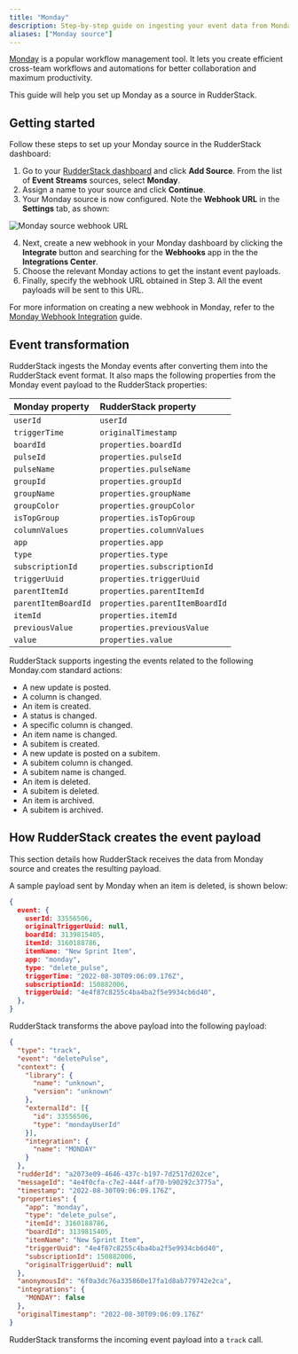```yaml
---
title: "Monday"
description: Step-by-step guide on ingesting your event data from Monday into RudderStack.
aliases: ["Monday source"]
---
```


[Monday](https://monday.com/) is a popular workflow management tool. It lets you create efficient cross-team workflows and automations for better collaboration and maximum productivity.

This guide will help you set up Monday as a source in RudderStack.

## Getting started

Follow these steps to set up your Monday source in the RudderStack dashboard:

1. Go to your [RudderStack dashboard](https://app.rudderstack.com/) and click **Add Source**. From the list of **Event Streams** sources, select **Monday**.
2. Assign a name to your source and click **Continue**.
3. Your Monday source is now configured. Note the **Webhook URL** in the **Settings** tab, as shown:

<img src="../../../assets/event-stream-sources/monday-webhook-url.png" alt="Monday source webhook URL" />

4. Next, create a new webhook in your Monday dashboard by clicking the **Integrate** button and searching for the **Webhooks** app in the the **Integrations Center**.
5. Choose the relevant Monday actions to get the instant event payloads.
6. Finally, specify the webhook URL obtained in Step 3. All the event payloads will be sent to this URL.

<div class="infoBlock">
For more information on creating a new webhook in Monday, refer to the <a href="https://support.monday.com/hc/en-us/articles/360003540679-Webhook-Integration-#">Monday Webhook Integration</a> guide.
</div>

## Event transformation

RudderStack ingests the Monday events after converting them into the RudderStack event format. It also maps the following properties from the Monday event payload to the RudderStack properties:

| Monday property  | RudderStack property |
| :------------------ | :------------- |
| `userId` | `userId` |
| `triggerTime` | `originalTimestamp` |
| `boardId` | `properties.boardId` |
| `pulseId` | `properties.pulseId` |
| `pulseName` | `properties.pulseName` |
| `groupId` | `properties.groupId` |
| `groupName` | `properties.groupName` |
| `groupColor` | `properties.groupColor` |
| `isTopGroup` | `properties.isTopGroup` |
| `columnValues` | `properties.columnValues` |
| `app` | `properties.app` |
| `type` | `properties.type` | 
| `subscriptionId` | `properties.subscriptionId` |
| `triggerUuid` | `properties.triggerUuid` |
| `parentItemId` | `properties.parentItemId` |
| `parentItemBoardId` | `properties.parentItemBoardId` |
| `itemId` | `properties.itemId` |
| `previousValue` | `properties.previousValue` |
| `value` | `properties.value` |

RudderStack supports ingesting the events related to the following Monday.com standard actions:

- A new update is posted.
- A column is changed.
- An item is created.
- A status is changed.
- A specific column is changed.
- An item name is changed.
- A subitem is created.
- A new update is posted on a subitem.
- A subitem column is changed.
- A subitem name is changed.
- An item is deleted.
- A subitem is deleted.
- An item is archived.
- A subitem is archived.

## How RudderStack creates the event payload

This section details how RudderStack receives the data from Monday source and creates the resulting payload.

A sample payload sent by Monday when an item is deleted, is shown below:

```json
{
  event: {
    userId: 33556506,
    originalTriggerUuid: null,
    boardId: 3139815405,
    itemId: 3160188786,
    itemName: "New Sprint Item",
    app: "monday",
    type: "delete_pulse",
    triggerTime: "2022-08-30T09:06:09.176Z",
    subscriptionId: 150882006,
    triggerUuid: "4e4f87c8255c4ba4ba2f5e9934cb6d40",
  },
}
```

RudderStack transforms the above payload into the following payload:

```json
{
  "type": "track",
  "event": "deletePulse",
  "context": {
    "library": {
      "name": "unknown",
      "version": "unknown"
    },
    "externalId": [{
      "id": 33556506,
      "type": "mondayUserId"
    }],
    "integration": {
      "name": "MONDAY"
    }
  },
  "rudderId": "a2073e09-4646-437c-b197-7d2517d202ce",
  "messageId": "4e4f0cfa-c7e2-444f-af70-b90292c3775a",
  "timestamp": "2022-08-30T09:06:09.176Z",
  "properties": {
    "app": "monday",
    "type": "delete_pulse",
    "itemId": 3160188786,
    "boardId": 3139815405,
    "itemName": "New Sprint Item",
    "triggerUuid": "4e4f87c8255c4ba4ba2f5e9934cb6d40",
    "subscriptionId": 150882006,
    "originalTriggerUuid": null
  },
  "anonymousId": "6f0a3dc76a335860e17fa1d8ab779742e2ca",
  "integrations": {
    "MONDAY": false
  },
  "originalTimestamp": "2022-08-30T09:06:09.176Z"
}
```

<div class="infoBlock">
RudderStack transforms the incoming event payload into a <code class="inline-code">track</code> call.
</div>